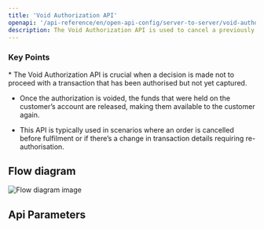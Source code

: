 ```yaml
---
title: 'Void Authorization API'
openapi: '/api-reference/en/open-api-config/server-to-server/void-authorization.json POST /api/v1/server-to-server-interface/void'
description: The Void Authorization API is used to cancel a previously authorized payment before the funds are captured, releasing the hold on the customer’s account.
---
```


### Key Points

<Info>
  * The Void Authorization API is crucial when a decision is made not to proceed with a transaction that has been authorised but not yet captured.

  * Once the authorization is voided, the funds that were held on the customer’s account are released, making them available to the customer again.

  * This API is typically used in scenarios where an order is cancelled before fulfilment or if there’s a change in transaction details requiring re-authorisation.
</Info>

## Flow diagram

![Flow diagram image](/images/timeline-diagram/flows-API-void.svg)

## Api Parameters